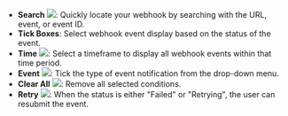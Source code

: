 
- **Search** <img src="/en/images/developer-console/icon_search.svg" className="icon"></img>: Quickly locate your webhook by searching with the URL, event, or event ID.
- **Tick Boxes**: Select webhook event display based on the status of the event.
- **Time** <img src="/en/images/developer-console/button_time.svg" className="icon"></img>: Select a timeframe to display all webhook events within that time period.
- **Event** <img src="/en/images/developer-console/button_event.svg" className="icon"></img>: Tick the type of event notification from the drop-down menu.
- **Clear All** <img src="/en/images/developer-console/button_clear all.svg" className="icon"></img>: Remove all selected conditions.
- **Retry** <img src="/en/images/developer-console/button_retry.svg" className="icon"></img>: When the status is either "Failed" or "Retrying", the user can resubmit the event.